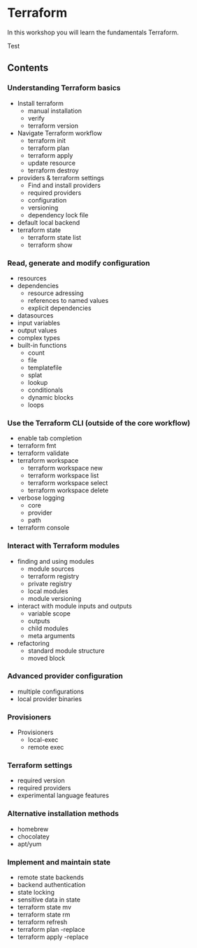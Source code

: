 # Terraform

In this workshop you will learn the fundamentals Terraform.

Test


## Contents

### Understanding Terraform basics

- Install terraform
  - manual installation
  - verify
  - terraform version
- Navigate Terraform workflow
  - terraform init
  - terraform plan
  - terraform apply
  - update resource
  - terraform destroy
- providers & terraform settings
  - Find and install providers
  - required providers
  - configuration
  - versioning
  - dependency lock file
- default local backend
- terraform state
  - terraform state list
  - terraform show

### Read, generate and modify configuration

- resources
- dependencies
  - resource adressing
  - references to named values
  - explicit dependencies
- datasources
- input variables
- output values
- complex types
- built-in functions
  - count
  - file
  - templatefile
  - splat
  - lookup
  - conditionals
  - dynamic blocks
  - loops

### Use the Terraform CLI (outside of the core workflow)

- enable tab completion
- terraform fmt
- terraform validate
- terraform workspace
  - terraform workspace new
  - terraform workspace list
  - terraform workspace select
  - terraform workspace delete
- verbose logging
  - core
  - provider
  - path
- terraform console

### Interact with Terraform modules

- finding and using modules
  - module sources
  - terraform registry
  - private registry
  - local modules
  - module versioning
- interact with module inputs and outputs
  - variable scope
  - outputs
  - child modules
  - meta arguments
- refactoring
  - standard module structure
  - moved block

### Advanced provider configuration

- multiple configurations
- local provider binaries

### Provisioners

- Provisioners
  - local-exec
  - remote exec

### Terraform settings

- required version
- required providers
- experimental language features

### Alternative installation methods

- homebrew
- chocolatey
- apt/yum

### Implement and maintain state

- remote state backends
- backend authentication
- state locking
- sensitive data in state
- terraform state mv
- terraform state rm
- terraform refresh
- terraform plan -replace
- terraform apply -replace